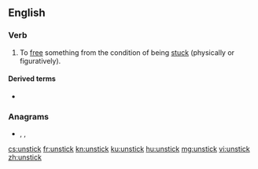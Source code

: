==English==

===Verb===
{{en-verb|unsticks|unsticking|unstuck}}

# To [[free]] something from the condition of being [[stuck]] (physically or figuratively).

====Derived terms====
* {{l|en|come unstuck}}

===Anagrams===
* {{l|en|tucks in}}, {{l|en|tunicks}}, {{l|en|unticks}}

[[cs:unstick]]
[[fr:unstick]]
[[kn:unstick]]
[[ku:unstick]]
[[hu:unstick]]
[[mg:unstick]]
[[vi:unstick]]
[[zh:unstick]]